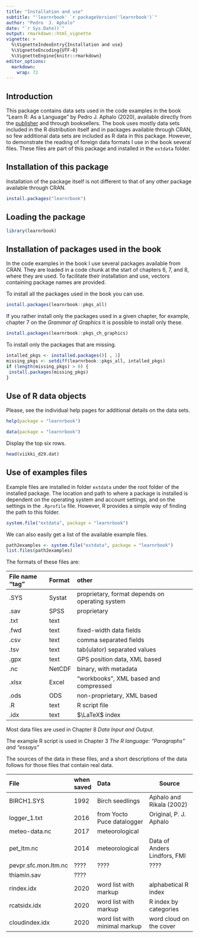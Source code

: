 ```yaml
---
title: "Installation and use"
subtitle: "'learnrbook' `r packageVersion('learnrbook')`"
author: "Pedro  J. Aphalo"
date: "`r Sys.Date()`"
output: rmarkdown::html_vignette
vignette: >
  %\VignetteIndexEntry{Installation and use}
  %\VignetteEncoding{UTF-8}
  %\VignetteEngine{knitr::rmarkdown}
editor_options: 
  markdown: 
    wrap: 72
---
```


## Introduction

This package contains data sets used in the code examples in the book
"Learn R: As a Language" by Pedro J. Aphalo (2020), available directly
from the
[publisher](https://www.routledge.com/Learn-R-As-a-Language/Aphalo/p/book/9780367182533 "publisher's webstore")
and through booksellers. The book uses mostly data sets included in the
R distribution itself and in packages available through CRAN, so few
additional data sets are included as R data in this package. However, to
demonstrate the reading of foreign data formats I use in the book
several files. These files are part of this package and installed in the
`extdata` folder.

## Installation of this package

Installation of the package itself is not different to that of any other
package available through CRAN.

```r
install.packages("learnrbook")
```

## Loading the package

```r
library(learnrbook)
```

## Installation of packages used in the book

In the code examples in the book I use several packages available from
CRAN. They are loaded in a code chunk at the start of chapters 6, 7, and
8, where they are used. To facilitate their installation and use,
vectors containing package names are provided.

To install all the packages used in the book you can use.

```r
install.packages(learnrbook::pkgs_all)
```

If you rather install only the packages used in a given chapter, for
example, chapter 7 on the *Grammar of Graphics* it is possible to
install only these.

```r
install.packages(learnrbook::pkgs_ch_graphics)
```

To install only the packages that are missing.

```r
intalled_pkgs <- installed.packages()[ , 1]
missing_pkgs <- setdiff(learnrbook::pkgs_all, intalled_pkgs)
if (length(missing_pkgs) > 0) {
 install.packages(missing_pkgs)
}
```

## Use of R data objects

Please, see the individual help pages for additional details on the data
sets.

```r
help(package = "learnrbook")
```

```r
data(package = "learnrbook")
```

Display the top six rows.

```r
head(viikki_d29.dat)
```

## Use of examples files

Example files are installed in folder `extdata` under the root folder of
the installed package. The location and path to where a package is
installed is dependent on the operating system and account settings, and
on the settings in the `.Rprofile` file. However, R provides a simple
way of finding the path to this folder.

```r
system.file("extdata", package = "learnrbook")
```

We can also easily get a list of the available example files.

```r
path2examples <- system.file("extdata", package = "learnrbook")
list.files(path2examples)
```

The formats of these files are:

| File name "tag" | Format | other                                           |
|:----------------|:-------|:------------------------------------------------|
| .SYS            | Systat | proprietary, format depends on operating system |
| .sav            | SPSS   | proprietary                                     |
| .txt            | text   |                                                 |
| .fwd            | text   | fixed-width data fields                         |
| .csv            | text   | comma separated fields                          |
| .tsv            | text   | tab(ulator) separated values                    |
| .gpx            | text   | GPS position data, XML based                    |
| .nc             | NetCDF | binary, with metadata                           |
| .xlsx           | Excel  | "workbooks", XML based and compressed           |
| .ods            | ODS    | non-proprietary, XML based                      |
| .R              | text   | R script file                                   |
| .idx            | text   | $\LaTeX$ index                                  |

Most data files are used in Chapter 8 *Data Input and Output*.

The example R script is used in Chapter 3 *The R language: "Paragraphs"
and "essays"*

The sources of the data in these files, and a short descriptions of the
data follows for those files that contain real data.

| File                 | when saved | Data                          | Source                       |
|:---------------------|:-----------|:------------------------------|------------------------------|
| BIRCH1.SYS           | 1992       | Birch seedlings               | Aphalo and Rikala (2002)     |
| logger_1.txt         | 2016       | from Yocto Puce datalogger    | Original, P. J. Aphalo       |
| meteo-data.nc        | 2017       | meteorological                |                              |
| pet_ltm.nc           | 2014       | meteorological                | Data of Anders Lindfors, FMI |
| pevpr.sfc.mon.ltm.nc | ????       | ????                          | ????                         |
| thiamin.sav          | ????       |                               |                              |
| rindex.idx           | 2020       | word list with markup         | alphabetical R index         |
| rcatsidx.idx         | 2020       | word list with markup         | R index by categories        |
| cloudindex.idx       | 2020       | word list with minimal markup | word cloud on the cover      |
